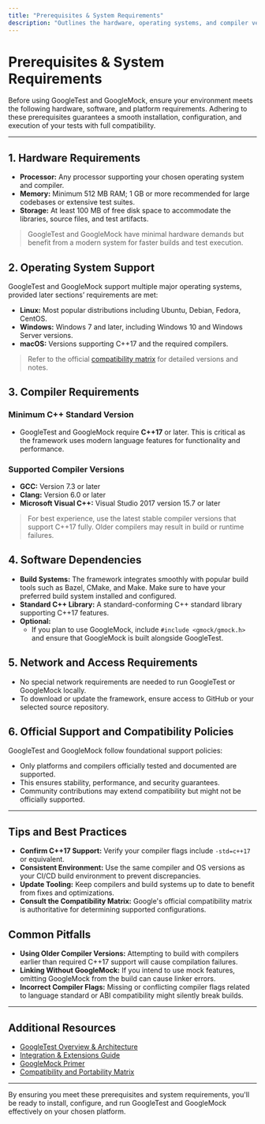 ```yaml
---
title: "Prerequisites & System Requirements"
description: "Outlines the hardware, operating systems, and compiler versions required to use GoogleTest and GoogleMock. Emphasizes the need for C++17 or higher and highlights supported platforms, referencing official compatibility matrices and foundational support policies."
---
```


# Prerequisites & System Requirements

Before using GoogleTest and GoogleMock, ensure your environment meets the following hardware, software, and platform requirements. Adhering to these prerequisites guarantees a smooth installation, configuration, and execution of your tests with full compatibility.

---

## 1. Hardware Requirements

- **Processor:** Any processor supporting your chosen operating system and compiler.
- **Memory:** Minimum 512 MB RAM; 1 GB or more recommended for large codebases or extensive test suites.
- **Storage:** At least 100 MB of free disk space to accommodate the libraries, source files, and test artifacts.

> GoogleTest and GoogleMock have minimal hardware demands but benefit from a modern system for faster builds and test execution.

## 2. Operating System Support

GoogleTest and GoogleMock support multiple major operating systems, provided later sections’ requirements are met:

- **Linux:** Most popular distributions including Ubuntu, Debian, Fedora, CentOS.
- **Windows:** Windows 7 and later, including Windows 10 and Windows Server versions.
- **macOS:** Versions supporting C++17 and the required compilers.

> Refer to the official [compatibility matrix](https://github.com/google/googletest/blob/main/docs/portability.md) for detailed versions and notes.

## 3. Compiler Requirements

### Minimum C++ Standard Version
- GoogleTest and GoogleMock require **C++17** or later. This is critical as the framework uses modern language features for functionality and performance.

### Supported Compiler Versions
- **GCC:** Version 7.3 or later
- **Clang:** Version 6.0 or later
- **Microsoft Visual C++:** Visual Studio 2017 version 15.7 or later

> For best experience, use the latest stable compiler versions that support C++17 fully. Older compilers may result in build or runtime failures.

## 4. Software Dependencies

- **Build Systems:** The framework integrates smoothly with popular build tools such as Bazel, CMake, and Make. Make sure to have your preferred build system installed and configured.
- **Standard C++ Library:** A standard-conforming C++ standard library supporting C++17 features.
- **Optional:**
  - If you plan to use GoogleMock, include `#include <gmock/gmock.h>` and ensure that GoogleMock is built alongside GoogleTest.

## 5. Network and Access Requirements

- No special network requirements are needed to run GoogleTest or GoogleMock locally.
- To download or update the framework, ensure access to GitHub or your selected source repository.

## 6. Official Support and Compatibility Policies

GoogleTest and GoogleMock follow foundational support policies:

- Only platforms and compilers officially tested and documented are supported.
- This ensures stability, performance, and security guarantees.
- Community contributions may extend compatibility but might not be officially supported.

---

## Tips and Best Practices

- **Confirm C++17 Support:** Verify your compiler flags include `-std=c++17` or equivalent.
- **Consistent Environment:** Use the same compiler and OS versions as your CI/CD build environment to prevent discrepancies.
- **Update Tooling:** Keep compilers and build systems up to date to benefit from fixes and optimizations.
- **Consult the Compatibility Matrix:** Google's official compatibility matrix is authoritative for determining supported configurations.

## Common Pitfalls

- **Using Older Compiler Versions:** Attempting to build with compilers earlier than required C++17 support will cause compilation failures.
- **Linking Without GoogleMock:** If you intend to use mock features, omitting GoogleMock from the build can cause linker errors.
- **Incorrect Compiler Flags:** Missing or conflicting compiler flags related to language standard or ABI compatibility might silently break builds.

---

## Additional Resources

- [GoogleTest Overview & Architecture](https://github.com/google/googletest/blob/main/docs/overview/architecture-concepts/system-architecture.md)
- [Integration & Extensions Guide](https://github.com/google/googletest/blob/main/docs/overview/architecture-concepts/integration-and-extensions.md)
- [GoogleMock Primer](https://github.com/google/googletest/blob/main/docs/gmock_for_dummies.md)
- [Compatibility and Portability Matrix](https://github.com/google/googletest/blob/main/docs/portability.md)

---

By ensuring you meet these prerequisites and system requirements, you'll be ready to install, configure, and run GoogleTest and GoogleMock effectively on your chosen platform.
